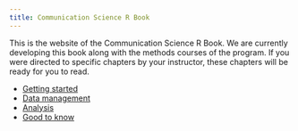 ```yaml
---
title: Communication Science R Book
---
```


This is the website of the Communication Science R Book. 
We are currently developing this book along with the methods courses of the program.
If you were directed to specific chapters by your instructor, these chapters will be ready for you to read.


* [Getting started](/getting-started/)
* [Data management](/data-management/)
* [Analysis](/analysis/)
* [Good to know](/good-to-know/)